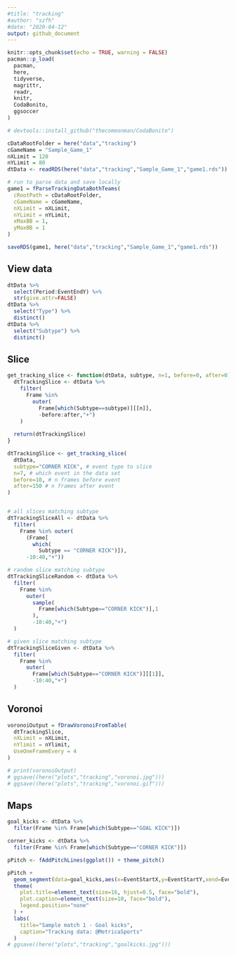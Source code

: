 ```yaml
---
#title: "tracking"
#author: "szfh"
#date: "2020-04-12"
output: github_document
---
```


```r
knitr::opts_chunk$set(echo = TRUE, warning = FALSE)
pacman::p_load(
  pacman,
  here,
  tidyverse,
  magrittr,
  readr,
  knitr,
  CodaBonito,
  ggsoccer
)

# devtools::install_github("thecomeonman/CodaBonito")

cDataRootFolder = here("data","tracking")
cGameName = "Sample_Game_1"
nXLimit = 120
nYLimit = 80
dtData <- readRDS(here("data","tracking","Sample_Game_1","game1.rds"))
```

```r
# run to parse data and save locally
game1 = fParseTrackingDataBothTeams(
  cRootPath = cDataRootFolder,
  cGameName = cGameName,
  nXLimit = nXLimit,
  nYLimit = nYLimit,
  xMaxBB = 1,
  yMaxBB = 1
)

saveRDS(game1, here("data","tracking","Sample_Game_1","game1.rds"))
```

## View data

```r
dtData %>%
  select(Period:EventEndY) %>%
  str(give.attr=FALSE)
dtData %>%
  select("Type") %>%
  distinct()
dtData %>%
  select("Subtype") %>%
  distinct()
```

## Slice

```r
get_tracking_slice <- function(dtData, subtype, n=1, before=0, after=0){
  dtTrackingSlice <- dtData %>%
    filter(
      Frame %in%
        outer(
          Frame[which(Subtype==subtype)][[n]],
          -before:after,"+")
    )
  
  return(dtTrackingSlice)
}

dtTrackingSlice <- get_tracking_slice(
  dtData,
  subtype="CORNER KICK", # event type to slice
  n=7, # which event in the data set
  before=10, # n frames before event
  after=150 # n frames after event
)


# all slices matching subtype
dtTrackingSliceAll <- dtData %>%
  filter(
    Frame %in% outer(
      (Frame[
        which(
          Subtype == "CORNER KICK")]),
      -10:40,"+"))

# random slice matching subtype
dtTrackingSliceRandom <- dtData %>%
  filter(
    Frame %in%
      outer(
        sample(
          Frame[which(Subtype=="CORNER KICK")],1
        ),
        -10:40,"+")
  )

# given slice matching subtype
dtTrackingSliceGiven <- dtData %>%
  filter(
    Frame %in%
      outer(
        Frame[which(Subtype=="CORNER KICK")][[1]],
        -10:40,"+")
  )
```

## Voronoi

```r
voronoiOutput = fDrawVoronoiFromTable(
  dtTrackingSlice,
  nXLimit = nXLimit,
  nYlimit = nYlimit,
  UseOneFrameEvery = 4
)

# print(voronoiOutput)
# ggsave((here("plots","tracking","voronoi.jpg")))
# ggsave((here("plots","tracking","voronoi.gif")))
```

## Maps

```r
goal_kicks <- dtData %>%
  filter(Frame %in% Frame[which(Subtype=="GOAL KICK")])

corner_kicks <- dtData %>%
  filter(Frame %in% Frame[which(Subtype=="CORNER KICK")])

pPitch <- fAddPitchLines(ggplot()) + theme_pitch()

pPitch +
  geom_segment(data=goal_kicks,aes(x=EventStartX,y=EventStartY,xend=EventEndX,yend=EventEndY,colour=Team),size=1, arrow=arrow(length = unit(0.03, "npc"))) +
  theme(
    plot.title=element_text(size=16, hjust=0.5, face="bold"),
    plot.caption=element_text(size=10, face="bold"),
    legend.position="none"
  ) +
  labs(
    title="Sample match 1 - Goal kicks",
    caption="Tracking data: @MetricaSports"
  )
# ggsave((here("plots","tracking","goalkicks.jpg")))
```
